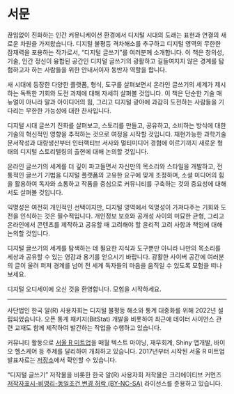 # 서문 {.unnumbered}

끊임없이 진화하는 인간 커뮤니케이션 환경에서 디지털 시대의 도래는 표현과 연결의 새로운 차원을 가져왔습니다. 
디지털 불평등 격차해소를 추구하고 디지털 영역의 무한한 잠재력을 포용하는 작가로서, 
"디지털 글쓰기"를 여러분께 소개합니다. 이 책은 창의성, 기술, 인간 정신이 융합된 공간인 디지털 글쓰기의 광활하고 길들여지지 않은 경계를 탐험하고자 하는 사람들을 위한 안내서이자 동반자 역할을 합니다.

새 시대에 등장한 다양한 플랫폼, 형식, 도구를 살펴보면서 온라인 글쓰기의 세계가 제시하는 독특한 기회와 도전 과제에 대해 자세히 살펴볼 것입니다. 이 책은 단순한 기술 매뉴얼이 아니라 말과 아이디어의 힘, 그리고 디지털 광야에 과감히 도전하는 사람들을 기다리는 무한한 가능성에 대한 찬사입니다.

디지털 시대 글쓰기 진화를 살펴보고, 스토리를 만들고, 공유하고, 소비하는 방식에 대한 기술의 혁신적인 영향을 추적하는 것으로 여정을 시작할 것입니다. 재현가능한 과학기술 문서작성과 대량생산부터 인터랙티브 서사와 멀티미디어 경험에 이르기까지 새로운 형태의 디지털 스토리텔링의 출현에 대해 논의할 것입니다.

온라인 글쓰기의 세계를 더 깊이 파고들면서 자신만의 목소리와 스타일을 개발하고, 전통적인 글쓰기 기법을 디지털 플랫폼의 고유한 요구에 맞게 조정하며, 소셜 미디어의 힘을 활용하여 독자와 소통하고 작품을 중심으로 커뮤니티를 구축하는 것의 중요성에 대해서도 살펴볼 것입니다.

익명성은 여전히 개인적인 선택이지만, 디지털 영역에서 익명성이 가져다주는 기회와 도전을 인식하는 것은 필수적입니다. 개인정보 보호와 공개성 사이의 미묘한 균형, 그리고 온라인에서 콘텐츠를 제작하고 공유할 때 고려해야 할 윤리적 고려 사항과 책임에 대해 논의할 것입니다.

디지털 글쓰기의 세계를 탐색하는 데 필요한 지식과 도구뿐만 아니라 나만의 목소리를 세상과 공유할 수 있는 영감과 용기를 얻으시기 바랍니다. 광활한 사이버 공간에 여러분의 글이 울려 퍼져 경계를 넘어 전 세계 독자들의 마음을 움직일 수 있도록 모험을 떠나보세요.

디지털 오디세이에 오신 것을 환영합니다. 모험을 시작하세요.

---

사단법인 한국 알(R) 사용자회는 디지털 불평등 해소와 통계 대중화를 위해 
2022년 설립되었습니다. 오픈 통계 패키지(BitStat) 개발을 비롯하여
최근에 데이터 사이언스 관련 교재도 함께 제작하여 발간하는 작업을 수행하고 있습니다.

커뮤니티 활동으로 [서울 R 미트업](https://www.meetup.com/seoul-r-meetup/)을 매월 텍스트 마이닝, 재무회계, Shiny 앱개발, 바이오 헬스케어 등 주제를 달리하여 개최하고 있습니다. 2017년부터 시작된 서울 R 미트업 발표자료는 [저장소](https://r2bit.com/seoul-r/)에서 확인할 수 있습니다.

"디지털 글쓰기" 저작물을 비롯한 한국 알(R) 사용자회 저작물은 크리에이티브 커먼즈 [저작자표시-비영리-동일조건 변경 허락 (BY-NC-SA)](http://ccl.cckorea.org/about/) 라이선스를 준용하고 있습니다. 

